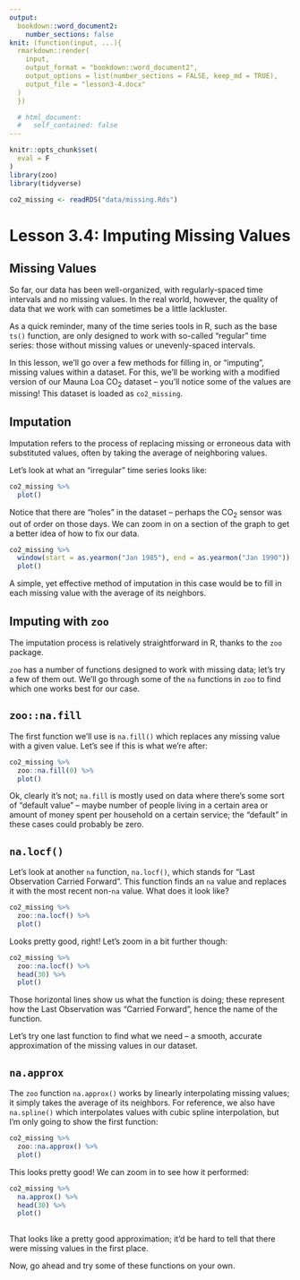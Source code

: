 ```yaml
---
output: 
  bookdown::word_document2:
    number_sections: false
knit: (function(input, ...){
  rmarkdown::render(
    input,
    output_format = "bookdown::word_document2",
    output_options = list(number_sections = FALSE, keep_md = TRUE),
    output_file = "lesson3-4.docx"
  )
  })

  # html_document:
  #   self_contained: false
---
```

```r
knitr::opts_chunk$set(
  eval = F
)
library(zoo)
library(tidyverse)

co2_missing <- readRDS("data/missing.Rds")
```

# Lesson 3.4: Imputing Missing Values

## Missing Values

So far, our data has been well-organized, with regularly-spaced time intervals and no missing values. In the real world, however, the quality of data that we work with can sometimes be a little lackluster.

As a quick reminder, many of the time series tools in R, such as the base `ts()` function, are only designed to work with so-called "regular" time series: those without missing values or unevenly-spaced intervals.

In this lesson, we'll go over a few methods for filling in, or "imputing", missing values within a dataset. For this, we'll be working with a modified version of our Mauna Loa CO$_2$ dataset -- you'll notice some of the values are missing! This dataset is loaded as `co2_missing`.


## Imputation

Imputation refers to the process of replacing missing or erroneous data with substituted values, often by taking the average of neighboring values.

Let's look at what an "irregular" time series looks like:

```r
co2_missing %>% 
  plot()
```

Notice that there are "holes" in the dataset -- perhaps the CO$_2$ sensor was out of order on those days. We can zoom in on a section of the graph to get a better idea of how to fix our data.

```r
co2_missing %>% 
  window(start = as.yearmon("Jan 1985"), end = as.yearmon("Jan 1990")) %>% 
  plot()
```

A simple, yet effective method of imputation in this case would be to fill in each missing value with the average of its neighbors.


## Imputing with `zoo`

The imputation process is relatively straightforward in R, thanks to the `zoo` package. 

`zoo` has a number of functions designed to work with missing data; let's try a few of them out. We'll go through some of the `na` functions in `zoo` to find which one works best for our case.


## `zoo::na.fill`

The first function we'll use is `na.fill()` which replaces any missing value with a given value. Let's see if this is what we're after:


```r
co2_missing %>%
  zoo::na.fill(0) %>%
  plot()
```

Ok, clearly it's not; `na.fill` is mostly used on data where there's some sort of "default value" -- maybe number of people living in a certain area or amount of money spent per household on a certain service; the "default" in these cases could probably be zero.


## `na.locf()`

Let's look at another `na` function, `na.locf()`, which stands for "Last Observation Carried Forward". This function finds an `na` value and replaces it with the most recent non-`na` value. What does it look like?

```r
co2_missing %>% 
  zoo::na.locf() %>% 
  plot()
```

Looks pretty good, right! Let's zoom in a bit further though:

```r
co2_missing %>% 
  zoo::na.locf() %>% 
  head(30) %>% 
  plot()
```
Those horizontal lines show us what the function is doing; these represent how the Last Observation was "Carried Forward", hence the name of the function.

Let's try one last function to find what we need -- a smooth, accurate approximation of the missing values in our dataset.

## `na.approx`

The `zoo` function `na.approx()` works by linearly interpolating missing values; it simply takes the average of its neighbors. For reference, we also have `na.spline()` which interpolates values with cubic spline interpolation, but I'm only going to show the first function:


```r
co2_missing %>% 
  zoo::na.approx() %>% 
  plot()
```

This looks pretty good! We can zoom in to see how it performed:

```r
co2_missing %>% 
  na.approx() %>% 
  head(30) %>% 
  plot()
  
```

That looks like a pretty good approximation; it'd be hard to tell that there were missing values in the first place.

Now, go ahead and try some of these functions on your own.